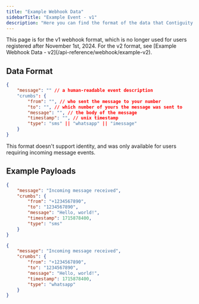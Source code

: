 ```yaml
---
title: "Example Webhook Data"
sidebarTitle: "Example Event - v1"
description: "Here you can find the format of the data that Contiguity sends to your webhook endpoint, and some example payloads."
---
```


<Warning>
    This page is for the v1 webhook format, which is no longer used for users registered after November 1st, 2024. For the v2 format, see [Example Webhook Data - v2](/api-reference/webhook/example-v2).
</Warning>

## Data Format
```json
{
    "message": "" // a human-readable event description
    "crumbs": {
        "from": "", // who sent the message to your number
        "to": "", // which number of yours the message was sent to
        "message": "", // the body of the message
        "timestamp": "", // unix timestamp
        "type": "sms" || "whatsapp" || "imessage"
    }
}
```

This format doesn't support identity, and was only available for users requiring incoming message events.

## Example Payloads
```json
{
    "message": "Incoming message received",
    "crumbs": {
        "from": "+1234567890",
        "to": "1234567890",
        "message": "Hello, world!",
        "timestamp": 1715878400,
        "type": "sms"
    }
}
```

```json
{
    "message": "Incoming message received",
    "crumbs": {
        "from": "+1234567890",
        "to": "1234567890",
        "message": "Hello, world!",
        "timestamp": 1715878400,
        "type": "whatsapp"
    }
}
```


<Snippet />